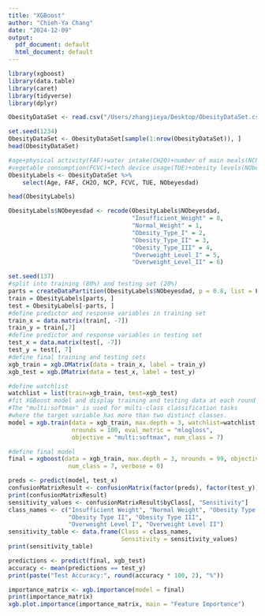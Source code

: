 ```yaml
---
title: "XGBoost"
author: "Chieh-Ya Chang"
date: "2024-12-09"
output:
  pdf_document: default
  html_document: default
---
```



```r
library(xgboost)
library(data.table)
library(caret)
library(tidyverse)
library(dplyr)
```

```r
ObesityDataSet <- read.csv("/Users/zhangjieya/Desktop/ObesityDataSet.csv")
```


```r
set.seed(1234)
ObesityDataSet <- ObesityDataSet[sample(1:nrow(ObesityDataSet)), ]
head(ObesityDataSet)
```

```r
#age+physical activity(FAF)+water intake(CH2O)+number of main meals(NCP)
#vegetable consumption(FCVC)+tech device usage(TUE)+obesity levels(NObeyesdad)
ObesityLabels <- ObesityDataSet %>%
    select(Age, FAF, CH2O, NCP, FCVC, TUE, NObeyesdad)

head(ObesityLabels)
```


```r
ObesityLabels$NObeyesdad <- recode(ObesityLabels$NObeyesdad,
                                   "Insufficient_Weight" = 0,
                                   "Normal_Weight" = 1,
                                   "Obesity_Type_I" = 2,
                                   "Obesity_Type_II" = 3,
                                   "Obesity_Type_III" = 4,
                                   "Overweight_Level_I" = 5,
                                   "Overweight_Level_II" = 6)
```


```r
set.seed(137)
#split into training (80%) and testing set (20%)
parts = createDataPartition(ObesityLabels$NObeyesdad, p = 0.8, list = F)
train = ObesityLabels[parts, ]
test = ObesityLabels[-parts, ]
#define predictor and response variables in training set
train_x = data.matrix(train[, -7])
train_y = train[,7]
#define predictor and response variables in testing set
test_x = data.matrix(test[, -7])
test_y = test[, 7]
#define final training and testing sets
xgb_train = xgb.DMatrix(data = train_x, label = train_y)
xgb_test = xgb.DMatrix(data = test_x, label = test_y)
```


```r
#define watchlist
watchlist = list(train=xgb_train, test=xgb_test)
#fit XGBoost model and display training and testing data at each round
#The "multi:softmax" is used for multi-class classification tasks
#where the target variable has more than two distinct classes.
model = xgb.train(data = xgb_train, max.depth = 3, watchlist=watchlist,
                  nrounds = 100, eval_metric = "mlogloss",
                  objective = "multi:softmax", num_class = 7)

```

```r
#define final model
final = xgboost(data = xgb_train, max.depth = 3, nrounds = 99, objective = "multi:softmax",
                 num_class = 7, verbose = 0)
```


```r
preds <- predict(model, test_x)
confusionMatrixResult <- confusionMatrix(factor(preds), factor(test_y))
print(confusionMatrixResult)
sensitivity_values <- confusionMatrixResult$byClass[, "Sensitivity"]
class_names <- c("Insufficient Weight", "Normal Weight", "Obesity Type I", 
                 "Obesity Type II", "Obesity Type III", 
                 "Overweight Level I", "Overweight Level II")
sensitivity_table <- data.frame(Class = class_names,
                                Sensitivity = sensitivity_values)
print(sensitivity_table)
```


```r
predictions <- predict(final, xgb_test)
accuracy <- mean(predictions == test_y)
print(paste("Test Accuracy:", round(accuracy * 100, 2), "%"))
```


```r
importance_matrix <- xgb.importance(model = final)
print(importance_matrix)
xgb.plot.importance(importance_matrix, main = "Feature Importance")
```

